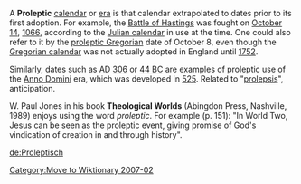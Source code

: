 A '''Proleptic''' [[calendar]] or [[era]] is that calendar extrapolated to dates prior to its first adoption.  For example, the [[Battle of Hastings]] was fought on [[October 14]], [[1066]], according to the [[Julian calendar]] in use at the time.  One could also refer to it by the [[Proleptic Gregorian calendar|proleptic Gregorian]] date of October 8, even though the [[Gregorian calendar]] was not actually adopted in England until [[1752]].  

Similarly, dates such as AD [[306]] or [[44 BC]] are examples of proleptic use of the [[Anno Domini]] era, which was developed in [[525]].
Related to "[[prolepsis]]", anticipation.

W. Paul Jones in his book '''Theological Worlds''' (Abingdon Press, Nashville, 1989) enjoys using the word ''proleptic''. For example (p. 151): "In World Two, Jesus can be seen as the proleptic event, giving promise of God's vindication of creation in and through history".

{{uncategorizedstub|November 2006}}

[[de:Proleptisch]]


[[Category:Move to Wiktionary 2007-02]]